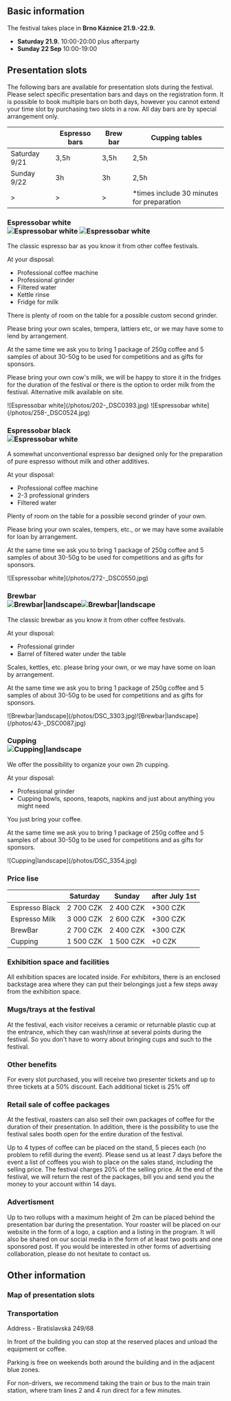 ## Basic information

The festival takes place in **Brno Káznice 21.9.-22.9.**

- **Saturday 21.9.** 10:00-20:00 plus afterparty
- **Sunday 22 Sep** 10:00-19:00

## Presentation slots

The following bars are available for presentation slots during the festival. Please select specific presentation bars and days on the registration form. It is possible to book multiple bars on both days, however you cannot extend your time slot by purchasing two slots in a row. All day bars are by special arrangement only.

|               | Espresso bars | Brew bar | Cupping tables                             |
| ------------- | ------------- | -------- | ------------------------------------------ |
| Saturday 9/21 | 3,5h          | 3,5h     | 2,5h                                       |
| Sunday 9/22   | 3h            | 3h       | 2,5h                                       |
| >             | >             | >        | \*times include 30 minutes for preparation |

### Espressobar white <div className="hidden md:flex md:float-right ml-8 mb-8 gap-8">![Espressobar white](/photos/202-_DSC0393.jpg) ![Espressobar white](/photos/258-_DSC0524.jpg)</div>

The classic espresso bar as you know it from other coffee festivals.

At your disposal:

- Professional coffee machine
- Professional grinder
- Filtered water
- Kettle rinse
- Fridge for milk

There is plenty of room on the table for a possible custom second grinder.

Please bring your own scales, tempera, lattiers etc, or we may have some to lend by arrangement.

At the same time we ask you to bring 1 package of 250g coffee and 5 samples of about 30-50g to be used for competitions and as gifts for sponsors.

Please bring your own cow's milk, we will be happy to store it in the fridges for the duration of the festival or there is the option to order milk from the festival. Alternative milk available on site.

<div className="md:hidden flex gap-8 items-center justify-center mx-8">![Espressobar white](/photos/202-_DSC0393.jpg) ![Espressobar white](/photos/258-_DSC0524.jpg)</div>

### Espressobar black <div className="hidden md:inline-block md:float-right ml-8 mb-8">![Espressobar white](/photos/272-_DSC0550.jpg)</div>

A somewhat unconventional espresso bar designed only for the preparation of pure espresso without milk and other additives.

At your disposal:

- Professional coffee machine
- 2-3 professional grinders
- Filtered water

Plenty of room on the table for a possible second grinder of your own.

Please bring your own scales, tempers, etc., or we may have some available for loan by arrangement.

At the same time we ask you to bring 1 package of 250g coffee and 5 samples of about 30-50g to be used for competitions and as gifts for sponsors.

<div className="md:hidden flex gap-8 items-center justify-center mx-8">![Espressobar white](/photos/272-_DSC0550.jpg)</div>

### Brewbar <div className="hidden md:flex flex-col gap-8 md:float-right ml-8 mb-8">![Brewbar|landscape](/photos/DSC_3303.jpg)![Brewbar|landscape](/photos/43-_DSC0087.jpg)</div>

The classic brewbar as you know it from other coffee festivals.

At your disposal:

- Professional grinder
- Barrel of filtered water under the table

Scales, kettles, etc. please bring your own, or we may have some on loan by arrangement.

At the same time we ask you to bring 1 package of 250g coffee and 5 samples of about 30-50g to be used for competitions and as gifts for sponsors.

<div className="md:hidden flex flex-col items-center justify-center mx-8">![Brewbar|landscape](/photos/DSC_3303.jpg)![Brewbar|landscape](/photos/43-_DSC0087.jpg)</div>

### Cupping <div className="hidden md:inline-block md:float-right ml-8 mb-8">![Cupping|landscape](/photos/DSC_3354.jpg)</div>


We offer the possibility to organize your own 2h cupping.

At your disposal:

- Professional grinder
- Cupping bowls, spoons, teapots, napkins and just about anything you might need

You just bring your coffee.

At the same time we ask you to bring 1 package of 250g coffee and 5 samples of about 30-50g to be used for competitions and as gifts for sponsors.

<div className="md:hidden flex gap-8 items-center justify-center mx-8">![Cupping|landscape](/photos/DSC_3354.jpg)</div>

### Price lise

|                | Saturday | Sunday   | after July 1st |
| -------------- | -------- | -------- | -------------- |
| Espresso Black | 2 700 CZK | 2 400 CZK | +300 CZK        |
| Espresso Milk  | 3 000 CZK | 2 600 CZK | +300 CZK        |
| BrewBar        | 2 700 CZK | 2 400 CZK | +300 CZK        |
| Cupping        | 1 500 CZK | 1 500 CZK | +0 CZK          |

### Exhibition space and facilities

All exhibition spaces are located inside. For exhibitors, there is an enclosed backstage area where they can put their belongings just a few steps away from the exhibition space.

### Mugs/trays at the festival

At the festival, each visitor receives a ceramic or returnable plastic cup at the entrance, which they can wash/rinse at several points during the festival. So you don't have to worry about bringing cups and such to the festival.

### Other benefits

For every slot purchased, you will receive two presenter tickets and up to three tickets at a 50% discount. Each additional ticket is 25% off

### Retail sale of coffee packages

At the festival, roasters can also sell their own packages of coffee for the duration of their presentation. In addition, there is the possibility to use the festival sales booth open for the entire duration of the festival.

Up to 4 types of coffee can be placed on the stand, 5 pieces each (no problem to refill during the event). Please send us at least 7 days before the event a list of coffees you wish to place on the sales stand, including the selling price. The festival charges 20% of the selling price. At the end of the festival, we will return the rest of the packages, bill you and send you the money to your account within 14 days.

### Advertisment

Up to two rollups with a maximum height of 2m can be placed behind the presentation bar during the presentation. Your roaster will be placed on our website in the form of a logo, a caption and a listing in the program. It will also be shared on our social media in the form of at least two posts and one sponsored post. If you would be interested in other forms of advertising collaboration, please do not hesitate to contact us.

## Other information

### Map of presentation slots

### Transportation

Address - Bratislavská 249/68

In front of the building you can stop at the reserved places and unload the equipment or coffee.

Parking is free on weekends both around the building and in the adjacent blue zones.

For non-drivers, we recommend taking the train or bus to the main train station, where tram lines 2 and 4 run direct for a few minutes.
